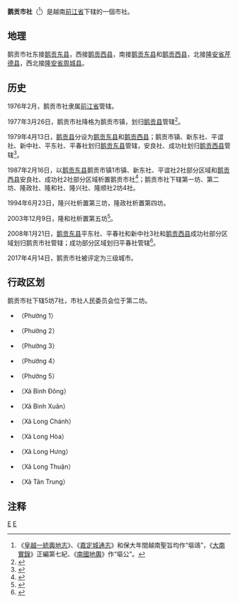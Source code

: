{{Infobox Settlement
|name                   = 鹅贡市社
|settlement_type        = 市社
|official_name          = 
|other_name             = 塸䲲、塸公
|native_name            = {{lang|vi|Thị xã Gò Công}}
|nickname               = 
|motto                  = 
|image_skyline          = Phường 2, tx. Gò Công, Tiền Giang, Vietnam - panoramio.jpg
|imagesize              = 
|image_caption          = 
|image_flag             = 
|flag_size              = 
|image_seal             = 
|seal_size              = 
|image_shield           = 
|shield_size            = 
|image_blank_emblem     = 
|blank_emblem_size      = 
|image_map              = {{Infobox mapframe|frame-width=250|zoom=10}}
|mapsize                = 
|map_caption            = 
|image_map1             = 
|mapsize1               = 
|map_caption1           = 
|pushpin_map            = Vietnam
|pushpin_label_position = bottom
|pushpin_map_caption    = 
|pushpin_map1           = 
|pushpin_label_position1= 
|pushpin_map_caption1   = 
|subdivision_type       = 国家
|subdivision_name       = {{flag|Vietnam}}
|subdivision_type1      = [[越南行政区划|省]]
|subdivision_name1      = [[前江省|前江省]]
|subdivision_type2      = 行政区划
|subdivision_name2      = 5坊7社
|subdivision_type3      = 
|subdivision_name3      = 
|seat_type              = 
|seat                   = 
|government_type        = 
|leader_title           = 
|leader_name            = 
|leader_title1          = 
|leader_name1           = 
|established_title      = 
|established_date       = 
|area_magnitude         = 
|unit_pref              = 
|area_footnotes         = 
|area_total_km2         = 102.36
|area_land_km2          = 
|area_water_km2         = 
|area_water_percent     = 
|area_urban_km2         = 
|area_metro_km2         = 
|population_as_of       = 2019年
|population_footnotes   = 
|population_note        = 
|population_total       = 98959
|population_density_km2 = auto
|population_metro             = 
|population_density_metro_km2 = 
|population_urban             = 
|population_density_urban_km2 = 
|timezone               = [[越南标准时间|越南标准时间]]
|utc_offset             = +7
|elevation_footnotes    = 
|elevation_m            = 
|coor_type              = 
|coordinates            = 
|postal_code_type       = 
|postal_code            = 
|area_code              = 
|website                = [http://txgocong.tiengiang.gov.vn 鹅贡市社电子信息门户网站]
|footnotes              = 
}}
'''鹅贡市社'''（{{vie|v='''Thị Xã Gò Công'''|hn=市社塸䲲}}<ref>《[[皇越一統輿地志|皇越一統輿地志]]》、《[[嘉定城通志|嘉定城通志]]》和保大年間越南聖旨均作“塸䲲”，《[[大南實錄|大南實錄]]》正編第七紀、《[[南國地輿|南國地輿]]》作“塸公”。</ref>）是越南[[前江省|前江省]]下辖的一個市社。

==地理==
鹅贡市社东接[[鹅贡东县|鹅贡东县]]，西接[[鹅贡西县|鹅贡西县]]，南接[[鹅贡东县|鹅贡东县]]和[[鹅贡西县|鹅贡西县]]，北接[[隆安省|隆安省]][[芹德县|芹德县]]，西北接[[隆安省|隆安省]][[周城县_(隆安省)|周城县]]。

==历史==
1976年2月，鹅贡市社隶属[[前江省|前江省]]管辖。

1977年3月26日，鹅贡市社降格为鹅贡市镇，划归[[鹅贡县|鹅贡县]]管辖<ref>{{Cite web |url=https://thuvienphapluat.vn/van-ban/Bo-may-hanh-chinh/Quyet-dinh-77-CP-chuyen-thi-xa-Go-Cong-tinh-Tien-Giang-thanh-thi-tran-Go-Cong-huyen-Go-Cong-cung-tinh/57971/noi-dung.aspx |title=Quyết định 77-CP năm 1977 về việc chuyển thị xã Gò Công thuộc tỉnh Tiền Giang thành thị trấn Gò Công thuộc huyện Gò Công cùng tỉnh do Hội đồng Chính phủ ban hành |accessdate=2020-04-05 |archive-date=2020-04-01 |archive-url=https://web.archive.org/web/20200401174045/https://thuvienphapluat.vn/van-ban/Bo-may-hanh-chinh/Quyet-dinh-77-CP-chuyen-thi-xa-Go-Cong-tinh-Tien-Giang-thanh-thi-tran-Go-Cong-huyen-Go-Cong-cung-tinh/57971/noi-dung.aspx |dead-url=no }}</ref>。

1979年4月13日，[[鹅贡县|鹅贡县]]分设为[[鹅贡东县|鹅贡东县]]和[[鹅贡西县|鹅贡西县]]；鹅贡市镇、新东社、平谊社、新中社、平东社、平春社划归[[鹅贡东县|鹅贡东县]]管辖，安良社、成功社划归[[鹅贡西县|鹅贡西县]]管辖<ref>{{Cite web |url=https://thuvienphapluat.vn/van-ban/Bo-may-hanh-chinh/Quyet-dinh-155-CP-chia-huyen-Go-Cong-tinh-Tien-Giang-thanh-huyen-Go-Cong-Dong-Go-Cong-Tay-57943.aspx |title=Quyết định 155-CP năm 1979 về việc chia huyện Gò Công thuộc tỉnh Tiền Giang thành huyện Gò Công Đông và huyện Gò Công Tây do Hội đồng Chính phủ ban hành |accessdate=2020-04-05 |archive-date=2020-04-01 |archive-url=https://web.archive.org/web/20200401174048/https://thuvienphapluat.vn/van-ban/Bo-may-hanh-chinh/Quyet-dinh-155-CP-chia-huyen-Go-Cong-tinh-Tien-Giang-thanh-huyen-Go-Cong-Dong-Go-Cong-Tay-57943.aspx |dead-url=no }}</ref>。

1987年2月16日，以[[鹅贡东县|鹅贡东县]]鹅贡市镇1市镇、新东社、平谊社2社部分区域和[[鹅贡西县|鹅贡西县]]安良社、成功社2社部分区域析置鹅贡市社<ref>{{Cite web |url=https://thuvienphapluat.vn/van-ban/Bo-may-hanh-chinh/Quyet-dinh-37-HDBT-thanh-lap-thi-xa-Go-Cong-tinh-Tien-Giang-37292.aspx |title=Quyết định 37-HĐBT năm 1987 về việc thành lập thị xã Gò Công thuộc tỉnh Tiền Giang do Hội đồng Bộ trưởng ban hành |accessdate=2020-04-05 |archive-date=2020-04-01 |archive-url=https://web.archive.org/web/20200401174059/https://thuvienphapluat.vn/van-ban/Bo-may-hanh-chinh/Quyet-dinh-37-HDBT-thanh-lap-thi-xa-Go-Cong-tinh-Tien-Giang-37292.aspx |dead-url=no }}</ref>；鹅贡市社下辖第一坊、第二坊、隆政社、隆和社、隆兴社、隆顺社2坊4社。

1994年6月23日，隆兴社析置第三坊，隆政社析置第四坊。

2003年12月9日，隆和社析置第五坊<ref>{{Cite web |url=https://thuvienphapluat.vn/van-ban/Bat-dong-san/Nghi-dinh-154-2003-ND-CP-thanh-lap-phuong-xa-thuoc-thanh-pho-My-Tho-thi-xa-Go-Cong-huyen-Cai-Be-tinh-Tien-Giang-6266.aspx |title=Nghị định 154/2003/NĐ-CP về việc thành lập phường, xã thuộc thành phố Mỹ Tho, thị xã Gò Công và huyện Cái Bè, tỉnh Tiền Giang |accessdate=2020-04-05 |archive-date=2020-04-01 |archive-url=https://web.archive.org/web/20200401174137/https://thuvienphapluat.vn/van-ban/Bat-dong-san/Nghi-dinh-154-2003-ND-CP-thanh-lap-phuong-xa-thuoc-thanh-pho-My-Tho-thi-xa-Go-Cong-huyen-Cai-Be-tinh-Tien-Giang-6266.aspx |dead-url=no }}</ref>。

2008年1月21日，[[鹅贡东县|鹅贡东县]]平东社、平春社和新中社3社和[[鹅贡西县|鹅贡西县]]成功社部分区域划归鹅贡市社管辖；成功部分区域划归平春社管辖<ref>{{Cite web |url=https://thuvienphapluat.vn/van-ban/Bo-may-hanh-chinh/Nghi-dinh-09-2008-ND-CP-dieu-chinh-dia-gioi-hanh-chinh-huyen-Go-Cong-Dong-Tay-de-mo-rong-thi-xa-Go-Cong-thanh-lap-huyen-Tan-Phu-Dong-tinh-Tien-Giang-62099.aspx |title=Nghị định 09/2008/NĐ-CP về việc điều chỉnh địa giới hành chính huyện Gò Công Đông và Gò Công Tây để mở rộng thị xã Gò Công và thành lập huyện Tân Phú Đông, tỉnh Tiền Giang |accessdate=2020-04-05 |archive-date=2020-04-01 |archive-url=https://web.archive.org/web/20200401174145/https://thuvienphapluat.vn/van-ban/Bo-may-hanh-chinh/Nghi-dinh-09-2008-ND-CP-dieu-chinh-dia-gioi-hanh-chinh-huyen-Go-Cong-Dong-Tay-de-mo-rong-thi-xa-Go-Cong-thanh-lap-huyen-Tan-Phu-Dong-tinh-Tien-Giang-62099.aspx |dead-url=no }}</ref>。

2017年4月14日，鹅贡市社被评定为三级城市。

==行政区划==
鹅贡市社下辖5坊7社，市社人民委员会位于第二坊。
*{{link-vi|第一坊|Phường 1, Gò Công}}（Phường 1）
*{{link-vi|第二坊|Phường 2, Gò Công}}（Phường 2）
*{{link-vi|第三坊|Phường 3, Gò Công}}（Phường 3）
*{{link-vi|第四坊|Phường 4, Gò Công}}（Phường 4）
*{{link-vi|第五坊|Phường 5, Gò Công}}（Phường 5）
*{{link-vi|平东社|Bình Đông, Gò Công}}（Xã Bình Đông）
*{{link-vi|平春社|Bình Xuân, Gò Công}}（Xã Bình Xuân）
*{{link-vi|隆政社|Long Chánh}}（Xã Long Chánh）
*{{link-vi|隆和社|Long Hòa, Gò Công}}（Xã Long Hòa）
*{{link-vi|隆兴社|Long Hưng, Gò Công}}（Xã Long Hưng）
*{{link-vi|隆顺社|Long Thuận, Gò Công}}（Xã Long Thuận）
*{{link-vi|新中社|Tân Trung, Gò Công}}（Xã Tân Trung）

==注释==
{{reflist}}

{{前江省行政区划}}
{{越南九龙江三角洲之县市镇区域划分}}

[[Category:越南市社|E]]
[[Category:前江省|E]]